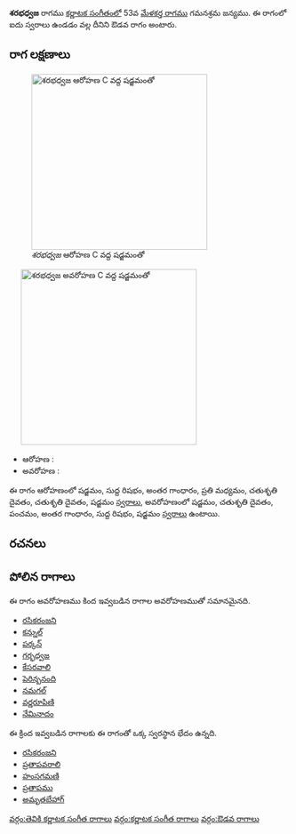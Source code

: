 {{Infobox ragam
	| name          	= శరభధ్వజ
	| synonym	    	= 
	| mela          	= 
	| chakra        	= 
	| janaka        	= 
	| type          	= ఔడవ
	| arohanam      	= {{svaraC|S|R1|G3|M2|D2|D2|S'}} 
	| avarohanam    	= {{svaraC|S'|D2|P|G3|R1|S}}
	| jeeva         	=
	| chhaya        	=
	| nyasa         	=
	| vishesha      	= 
	| equivalent  		= 
}}
{{కర్ణాటక సంగీత రాగాలు}}
'''శరభధ్వజ''' రాగము [[కర్ణాటక సంగీతం]]లో 53వ [[మేళకర్త రాగము]] గమనశ్రమ జన్యము.  ఈ రాగంలో ఐదు స్వరాలు ఉండడం వల్ల దీనిని ఔడవ రాగం అంటారు.


==రాగ లక్షణాలు==
[[Image:sharabhadvaja_ar_kb2wiki.png|thumb|right|316px|''శరభధ్వజ'' ఆరోహణ C వద్ద షడ్జమంతో]]
	[[Image:sharabhadvaja_av_kb2wiki.png|thumb|right|316px|''శరభధ్వజ'' అవరోహణ C వద్ద షడ్జమంతో]]

* ఆరోహణ : {{svaraC|S|R1|G3|M2|D2|D2|S'}} 
* అవరోహణ : {{svaraC|S'|D2|P|G3|R1|S}}

ఈ రాగం ఆరోహణంలో షడ్జమం, సుద్ద  రిషభం, అంతర గాంధారం, ప్రతి మధ్యమం, చతుశృతి దైవతం, చతుశృతి దైవతం, షడ్జమం [[స్వరాలు]], అవరోహణంలో షడ్జమం, చతుశృతి దైవతం, పంచమం, అంతర గాంధారం, సుద్ద  రిషభం, షడ్జమం [[స్వరాలు]] ఉంటాయి.

==రచనలు==



==పోలిన రాగాలు==
ఈ రాగం అవరోహణము కింద ఇవ్వబడిన రాగాల అవరోహణముతో సమానమైనది.
* [[రసికరంజని]]
* [[కన్నుల్]]
* [[ పర్కన్]]
* [[గర్భధ్వజ]]
* [[కేసరవాలి]]
* [[ పెరిన్బనంది]]
* [[నమగల్]]
* [[వర్ణరూపిణి]]
* [[నేమినాదం]]

ఈ క్రింద ఇవ్వబడిన రాగాలకు ఈ రాగంతో ఒక్క స్వరస్థాన భేదం ఉన్నది.
* [[రసికరంజని]]
* [[ ప్రతాపవరాలి]]
* [[హంసగమణి]]
* [[ప్రతాపము]]
* [[అమృతబేహాగ్]]



[[వర్గం:తెవికి కర్ణాటక సంగీత రాగాలు]]
[[వర్గం:కర్ణాటక సంగీత రాగాలు]]
[[వర్గం:ఔడవ రాగాలు]]